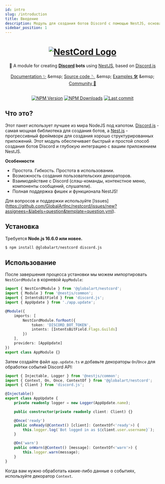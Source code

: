 ```yaml
---
id: intro
slug: /introduction
title: Введение
description: Модуль для создания ботов Discord с помощью NestJS, основанный на Discord.js.
sidebar_position: 1
---
```


<div align="center">
   <h1>
       <a href="#"><img src="/img/logo.png" alt ="NestCord Logo" /></a>
   </h1>
   🤖 A module for creating <b><a href="https://discord.com/">Discord</a> bots</b> using <a href="https://nestjs.com">NestJS</a>, based on <a href="https://discord.js.org/">Discord.js</a>
   <br/><br/>
   <a href="https://nestcord.js.org">Documentation ✨</a> &amp;emsp; <a href="https://github.com/GlobalArtInc/nestcord">Source code 🪡</a> &amp;emsp; <a href="https://github.com/GlobalArtInc/nestcord/tree/master/examples">Examples 🛠️</a> &amp;emsp; <a href="https://discord.gg/4Tc9hssSAv">Community 💬</a>
</div>

<br/>

<p align="center">
    <a href='https://img.shields.io/npm/v/@globalart/nestcord'><img src="https://img.shields.io/npm/v/@globalart/nestcord" alt="NPM Version" /></a>
    <a href='https://img.shields.io/npm/dm/@globalart/nestcord'><img src="https://img.shields.io/npm/dm/@globalart/nestcord" alt="NPM Downloads" /></a>
    <a href='https://img.shields.io/github/last-commit/@GlobalArtInc/nestcord'><img src="https://img.shields.io/github/last-commit/GlobalArtInc/nestcord" alt="Last commit" /></a>
</p>

## Что это?

Этот пакет использует лучшее из мира NodeJS под капотом. [Discord.js](https://github.com/discordjs/discord.js) - самая мощная библиотека для создания ботов, а [Nest.js](https://github.com/nestjs) - прогрессивный фреймворк для создания хорошо структурированных приложений.
Этот модуль обеспечивает быстрый и простой способ создания ботов Discord и глубокую интеграцию с вашим приложением NestJS.

**Особенности**

- Простота. Гибкость. Простота в использовании.
- Возможность создания пользовательских декораторов.
- Взаимодействие с Discord (слэш-команды, контекстное меню, компоненты сообщений, слушатели).
- Полная поддержка фишек и функционала NestJS!

Для вопросов и поддержки используйте
[Issues] (https://github.com/GlobalArtInc/nestcord/issues/new?assignees=&labels=question&template=question.yml).

## Установка

Требуется **Node.js 16.6.0 или новее.**

```bash npm2yarn
$ npm install @globalart/nestcord discord.js
```

## Использование

После завершения процесса установки мы можем импортировать `NestCordModule` в корневой `AppModule`:

```typescript title="src/app.module.ts"
import { NestCordModule } from '@globalart/nestcord';
import { Module } from '@nestjs/common';
import { IntentsBitField } from 'discord.js';
import { AppUpdate } from './app.update';

@Module({
    imports: [
        NestCordModule.forRoot({
            token: 'DISCORD_BOT_TOKEN',
            intents: [IntentsBitField.Flags.Guilds]
        })
    ],
    providers: [AppUpdate]
})
export class AppModule {}
```

Затем создайте файл `app.update.ts` и добавьте декораторы `On`/`Once` для обработки событий Discord API:

```typescript title="src/app.update.ts"
import { Injectable, Logger } from '@nestjs/common';
import { Context, On, Once, ContextOf } from '@globalart/nestcord';
import { Client } from 'discord.js';

@Injectable()
export class AppUpdate {
    private readonly logger = new Logger(AppUpdate.name);

    public constructor(private readonly client: Client) {}

    @Once('ready')
    public onReady(@Context() [client]: ContextOf<'ready'>) {
        this.logger.log(`Bot logged in as ${client.user.username}`);
    }

    @On('warn')
    public onWarn(@Context() [message]: ContextOf<'warn'>) {
        this.logger.warn(message);
    }
}
```

Когда вам нужно обработать какие-либо данные о событиях, используйте декоратор `Context`.
